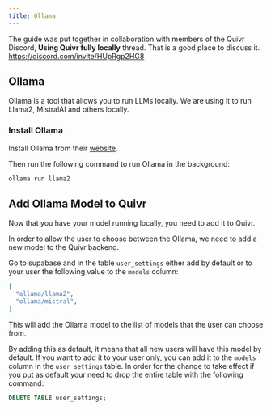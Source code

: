 ```yaml
---
title: Ollama
---
```

The guide was put together in collaboration with members of the Quivr Discord, **Using Quivr fully locally** thread. That is a good place to discuss it. https://discord.com/invite/HUpRgp2HG8

## Ollama

Ollama is a tool that allows you to run LLMs locally. We are using it to run Llama2, MistralAI and others locally. 

### Install Ollama

Install Ollama from their [website](https://ollama.ai/).

Then run the following command to run Ollama in the background:

```bash
ollama run llama2
```


## Add Ollama Model to Quivr

Now that you have your model running locally, you need to add it to Quivr.

In order to allow the user to choose between the  Ollama, we need to add a new model to the Quivr backend.

Go to supabase and in the table `user_settings` either add by default or to your user the following value to the `models` column:

```json
[
  "ollama/llama2",
  "ollama/mistral",
]
```

This will add the Ollama model to the list of models that the user can choose from.

By adding this as default, it means that all new users will have this model by default. If you want to add it to your user only, you can add it to the `models` column in the `user_settings` table. In order for the change to take effect if you put as default your need to drop the entire table with the following command:

```sql
DELETE TABLE user_settings;
```
